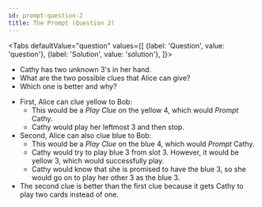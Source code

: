 ```yaml
---
id: prompt-question-2
title: The Prompt (Question 2)
---
```



<BeginnersGuideProgress id="prompt-question-2" />

<Tabs
  defaultValue="question"
  values={[
    {label: 'Question', value: 'question'},
    {label: 'Solution', value: 'solution'},
  ]}>
<TabItem value="question">

- Cathy has two unknown 3's in her hand.
- What are the two possible clues that Alice can give?
- Which one is better and why?

</TabItem>
<TabItem value="solution">

- First, Alice can clue yellow to Bob:
  - This would be a _Play Clue_ on the yellow 4, which would _Prompt_ Cathy.
  - Cathy would play her leftmost 3 and then stop.
- Second, Alice can also clue blue to Bob:
  - This would be a _Play Clue_ on the blue 4, which would _Prompt_ Cathy.
  - Cathy would try to play blue 3 from slot 3. However, it would be yellow 3, which would successfully play.
  - Cathy would know that she is promised to have the blue 3, so she would go on to play her other 3 as the blue 3.
- The second clue is better than the first clue because it gets Cathy to play two cards instead of one.

</TabItem>
</Tabs>

<PromptQuestion2 />
